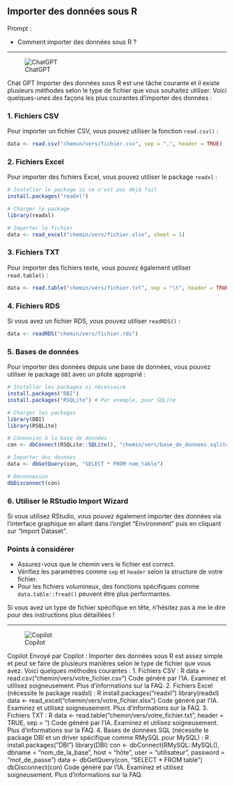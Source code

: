 ## Importer des données sous R

::: {.callout-note appearance="simple"}
Prompt : 

*  Comment importer des données sous R ?


:::

----

![ChatGPT](img/ChatGPT.PNG)


Chat GPT
Importer des données sous R est une tâche courante et il existe plusieurs méthodes selon le type de fichier que vous souhaitez utiliser. Voici quelques-unes des façons les plus courantes d'importer des données :

### 1. Fichiers CSV

Pour importer un fichier CSV, vous pouvez utiliser la fonction `read.csv()` :

```R
data <- read.csv("chemin/vers/fichier.csv", sep = ",", header = TRUE)
```

### 2. Fichiers Excel

Pour importer des fichiers Excel, vous pouvez utiliser le package `readxl` :

```R
# Installer le package si ce n'est pas déjà fait
install.packages("readxl")

# Charger le package
library(readxl)

# Importer le fichier
data <- read_excel("chemin/vers/fichier.xlsx", sheet = 1)
```

### 3. Fichiers TXT

Pour importer des fichiers texte, vous pouvez également utiliser `read.table()` :

```R
data <- read.table("chemin/vers/fichier.txt", sep = "\t", header = TRUE)
```

### 4. Fichiers RDS

Si vous avez un fichier RDS, vous pouvez utiliser `readRDS()` :

```R
data <- readRDS("chemin/vers/fichier.rds")
```

### 5. Bases de données

Pour importer des données depuis une base de données, vous pouvez utiliser le package `DBI` avec un pilote approprié :

```R
# Installer les packages si nécessaire
install.packages("DBI")
install.packages("RSQLite") # Par exemple, pour SQLite

# Charger les packages
library(DBI)
library(RSQLite)

# Connexion à la base de données
con <- dbConnect(RSQLite::SQLite(), "chemin/vers/base_de_donnees.sqlite")

# Importer des données
data <- dbGetQuery(con, "SELECT * FROM nom_table")

# Déconnexion
dbDisconnect(con)
```

### 6. Utiliser le RStudio Import Wizard

Si vous utilisez RStudio, vous pouvez également importer des données via l'interface graphique en allant dans l'onglet "Environment" puis en cliquant sur "Import Dataset".

### Points à considérer

- Assurez-vous que le chemin vers le fichier est correct.
- Vérifiez les paramètres comme `sep` et `header` selon la structure de votre fichier.
- Pour les fichiers volumineux, des fonctions spécifiques comme `data.table::fread()` peuvent être plus performantes.

Si vous avez un type de fichier spécifique en tête, n'hésitez pas à me le dire pour des instructions plus détaillées !


----

![Copilot](img/copilot.PNG)


Copilot
Envoyé par Copilot :
Importer des données sous R est assez simple et peut se faire de plusieurs manières selon le type de fichier que vous avez. Voici quelques méthodes courantes :
1.	Fichiers CSV :
R
data <- read.csv("chemin/vers/votre_fichier.csv")
Code généré par l’IA. Examinez et utilisez soigneusement. Plus d’informations sur la FAQ.
2.	Fichiers Excel (nécessite le package readxl) :
R
install.packages("readxl")
library(readxl)
data <- read_excel("chemin/vers/votre_fichier.xlsx")
Code généré par l’IA. Examinez et utilisez soigneusement. Plus d’informations sur la FAQ.
3.	Fichiers TXT :
R
data <- read.table("chemin/vers/votre_fichier.txt", header = TRUE, sep = "\t")
Code généré par l’IA. Examinez et utilisez soigneusement. Plus d’informations sur la FAQ.
4.	Bases de données SQL (nécessite le package DBI et un driver spécifique comme RMySQL pour MySQL) :
R
install.packages("DBI")
library(DBI)
con <- dbConnect(RMySQL::MySQL(), dbname = "nom_de_la_base", host = "hôte", user = "utilisateur", password = "mot_de_passe")
data <- dbGetQuery(con, "SELECT * FROM table")
dbDisconnect(con)
Code généré par l’IA. Examinez et utilisez soigneusement. Plus d’informations sur la FAQ.

